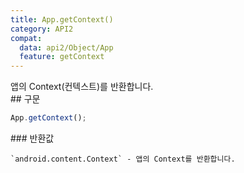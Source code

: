 ```yaml
---
title: App.getContext()
category: API2
compat:
  data: api2/Object/App
  feature: getContext
---
```


<Section>
  앱의 Context(컨텍스트)를 반환합니다.
</Section>
<Section>
  ## 구문

  ~~~js
  App.getContext();
  ~~~

  <Section>
    ### 반환값

    `android.content.Context` - 앱의 Context를 반환합니다.
  </Section>
</Section>